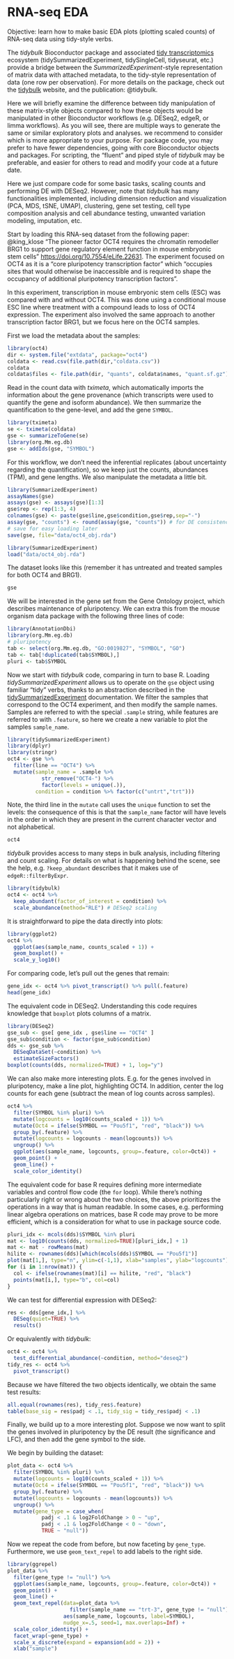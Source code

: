 # RNA-seq EDA

Objective: learn how to make basic EDA plots (plotting scaled counts)
of RNA-seq data using tidy-style verbs.

The *tidybulk* Bioconductor package and associated
[tidy transcriptomics](https://stemangiola.github.io/tidytranscriptomics/post/tidy-transcriptomics-manifesto/) 
ecosystem (tidySummarizedExperiment, tidySingleCell, tidyseurat, etc.)
provide a bridge between the *SummarizedExperiment*-style
representation of matrix data with attached metadata, to the
tidy-style representation of data (one row per observation).
For more details on the package, check out the 
[tidybulk](https://stemangiola.github.io/tidybulk/) 
website, and the publication: @tidybulk. 

Here we will briefly examine the difference between tidy manipulation
of these matrix-style objects compared to how these objects would be
manipulated in other Bioconductor workflows (e.g. DESeq2, edgeR, or
limma workflows). As you will see, there are multiple ways to generate
the same or similar exploratory plots and analyses.  we recommend to
consider which is more appropriate to your purpose. For package code,
you may prefer to have fewer dependencies, going with core
Bioconductor objects and packages. For scripting, the "fluent" and
piped style of *tidybulk* may be preferable, and easier for others to
read and modify your code at a future date.

Here we just compare code for some basic tasks, scaling counts and
performing DE with DESeq2. However, note that *tidybulk* has
many functionalities implemented, including dimension reduction and
visualization (PCA, MDS, tSNE, UMAP), clustering, gene set testing,
cell type composition analysis and cell abundance testing, unwanted
variation modeling, imputation, etc.

Start by loading this RNA-seq dataset from the following paper: 
@king_klose "The pioneer factor OCT4 requires the chromatin
remodeller BRG1 to support gene regulatory element function in mouse
embryonic stem cells" <https://doi.org/10.7554/eLife.22631>. The
experiment focused on OCT4 as it is a "core pluripotency transcription
factor" which "occupies sites that would otherwise be inaccessible and
is required to shape the occupancy of additional pluripotency
transcription factors".

In this experiment, transcription in mouse embryonic stem cells (ESC)
was compared with and without OCT4. This was done using a conditional
mouse ESC line where treatment with a compound leads to loss of OCT4
expression. The experiment also involved the same approach to another
transcription factor BRG1, but we focus here on the OCT4 samples.

First we load the metadata about the samples:

```r
library(oct4)
dir <- system.file("extdata", package="oct4")
coldata <- read.csv(file.path(dir,"coldata.csv"))
coldata
coldata$files <- file.path(dir, "quants", coldata$names, "quant.sf.gz")
```

Read in the count data with *tximeta*, which automatically imports the
information about the gene provenance (which transcripts were used to
quantify the gene and isoform abundance). We then summarize the
quantification to the gene-level, and add the gene `SYMBOL`.

```r
library(tximeta)
se <- tximeta(coldata)
gse <- summarizeToGene(se)
library(org.Mm.eg.db)
gse <- addIds(gse, "SYMBOL")
```

For this workflow, we don't need the inferential replicates (about
uncertainty regarding the quantification), so we keep just the counts,
abundances (TPM), and gene lengths. We also manipulate the metadata a
little bit.

```r
library(SummarizedExperiment)
assayNames(gse)
assays(gse) <- assays(gse)[1:3]
gse$rep <- rep(1:3, 4)
colnames(gse) <- paste(gse$line,gse$condition,gse$rep,sep="-")
assay(gse, "counts") <- round(assay(gse, "counts")) # for DE consistency
# save for easy loading later
save(gse, file="data/oct4_obj.rda")
```

```r
library(SummarizedExperiment)
load("data/oct4_obj.rda")
```

The dataset looks like this (remember it has untreated and treated
samples for both OCT4 and BRG1).

```r
gse
```

We will be interested in the gene set from the Gene Ontology project,
which describes maintenance of pluripotency. We can extra this from
the mouse organism data package with the following three lines of
code: 

```r
library(AnnotationDbi)
library(org.Mm.eg.db)
# pluripotency
tab <- select(org.Mm.eg.db, "GO:0019827", "SYMBOL", "GO")
tab <- tab[!duplicated(tab$SYMBOL),]
pluri <- tab$SYMBOL
```

Now we start with *tidybulk* code, comparing in turn to base R.
Loading *tidySummarizedExperiment* allows us to operate on the `gse`
object using familiar "tidy" verbs, thanks to an abstraction described
in the [tidySummarizedExperiment](https://stemangiola.github.io/tidySummarizedExperiment/)
documentation.
We filter the samples that correspond to the OCT4 experiment, and then
modify the sample names. Samples are referred to with the special
`.sample` string, while features are referred to with `.feature`, so
here we create a new variable to plot the samples `sample_name`.

```r
library(tidySummarizedExperiment)
library(dplyr)
library(stringr)
oct4 <- gse %>%
  filter(line == "OCT4") %>%
  mutate(sample_name = .sample %>%
           str_remove("OCT4-") %>%
           factor(levels = unique(.)),
         condition = condition %>% factor(c("untrt","trt")))
```

Note, the third line in the `mutate` call uses the `unique` function
to set the levels: the consequence of this is that the `sample_name`
factor will have levels in the order in which they are present in the
current character vector and not alphabetical.

```r
oct4
```

*tidybulk* provides access to many steps in bulk analysis, including
filtering and count scaling. For details on what is happening behind
the scene, see the help, e.g. `?keep_abundant` describes that it makes
use of `edgeR::filterByExpr`.

```r
library(tidybulk)
oct4 <- oct4 %>%
  keep_abundant(factor_of_interest = condition) %>%
  scale_abundance(method="RLE") # DESeq2 scaling
```

It is straightforward to pipe the data directly into plots:

```r
library(ggplot2)
oct4 %>%
  ggplot(aes(sample_name, counts_scaled + 1)) +
  geom_boxplot() +
  scale_y_log10()
```

For comparing code, let's pull out the genes that remain:

```r
gene_idx <- oct4 %>% pivot_transcript() %>% pull(.feature)
head(gene_idx)
```

The equivalent code in DESeq2. Understanding this code requires
knowledge that `boxplot` plots columns of a matrix.

```r
library(DESeq2)
gse_sub <- gse[ gene_idx , gse$line == "OCT4" ]
gse_sub$condition <- factor(gse_sub$condition)
dds <- gse_sub %>%
  DESeqDataSet(~condition) %>%
  estimateSizeFactors()
boxplot(counts(dds, normalized=TRUE) + 1, log="y")
```

We can also make more interesting plots. E.g. for the genes involved
in pluripotency, make a line plot, highlighting OCT4. In addition,
center the log counts for each gene (subtract the mean of log counts
across samples).

```r
oct4 %>%
  filter(SYMBOL %in% pluri) %>%
  mutate(logcounts = log10(counts_scaled + 1)) %>%
  mutate(Oct4 = ifelse(SYMBOL == "Pou5f1", "red", "black")) %>%
  group_by(.feature) %>%
  mutate(logcounts = logcounts - mean(logcounts)) %>%
  ungroup() %>%
  ggplot(aes(sample_name, logcounts, group=.feature, color=Oct4)) +
  geom_point() +
  geom_line() +
  scale_color_identity()
```

The equivalent code for base R requires defining more intermediate
variables and control flow code (the `for` loop). While there's
nothing particularly right or wrong about the two choices, the above
prioritizes the operations in a way that is human readable. In some
cases, e.g. performing linear algebra operations on matrices, base R
code may prove to be more efficient, which is a consideration for what
to use in package source code.

```r
pluri_idx <- mcols(dds)$SYMBOL %in% pluri
mat <- log10(counts(dds, normalized=TRUE)[pluri_idx,] + 1)
mat <- mat - rowMeans(mat)
hilite <- rownames(dds)[which(mcols(dds)$SYMBOL == "Pou5f1")]
plot(mat[1,], type="n", ylim=c(-1,1), xlab="samples", ylab="logcounts")
for (i in 1:nrow(mat)) {
  col <- ifelse(rownames(mat)[i] == hilite, "red", "black")
  points(mat[i,], type="b", col=col)
}
```

We can test for differential expression with DESeq2:

```r
res <- dds[gene_idx,] %>%
  DESeq(quiet=TRUE) %>%
  results()
```

Or equivalently with *tidybulk*:

```r
oct4 <- oct4 %>%
  test_differential_abundance(~condition, method="deseq2")
tidy_res <- oct4 %>%
  pivot_transcript()
```

Because we have filtered the two objects identically, we obtain the
same test results:

```r
all.equal(rownames(res), tidy_res$.feature)
table(base_sig = res$padj < .1, tidy_sig = tidy_res$padj < .1)
```

Finally, we build up to a more interesting plot. Suppose we now want
to split the genes involved in pluripotency by the DE result (the
significance and LFC), and then add the gene symbol to the side.

We begin by building the dataset:

```r
plot_data <- oct4 %>%
  filter(SYMBOL %in% pluri) %>%
  mutate(logcounts = log10(counts_scaled + 1)) %>%
  mutate(Oct4 = ifelse(SYMBOL == "Pou5f1", "red", "black")) %>%
  group_by(.feature) %>%
  mutate(logcounts = logcounts - mean(logcounts)) %>%
  ungroup() %>%
  mutate(gene_type = case_when(
           padj < .1 & log2FoldChange > 0 ~ "up",
           padj < .1 & log2FoldChange < 0 ~ "down",
           TRUE ~ "null"))
```

Now we repeat the code from before, but now faceting by
`gene_type`. Furthermore, we use `geom_text_repel` to add labels to
the right side.

```r
library(ggrepel)
plot_data %>%
  filter(gene_type != "null") %>%
  ggplot(aes(sample_name, logcounts, group=.feature, color=Oct4)) +
  geom_point() +
  geom_line() +
  geom_text_repel(data=plot_data %>%
                    filter(sample_name == "trt-3", gene_type != "null"),
                  aes(sample_name, logcounts, label=SYMBOL),
                  nudge_x=.5, seed=1, max.overlaps=Inf) +
  scale_color_identity() +
  facet_wrap(~gene_type) +
  scale_x_discrete(expand = expansion(add = 2)) +
  xlab("sample")
```
